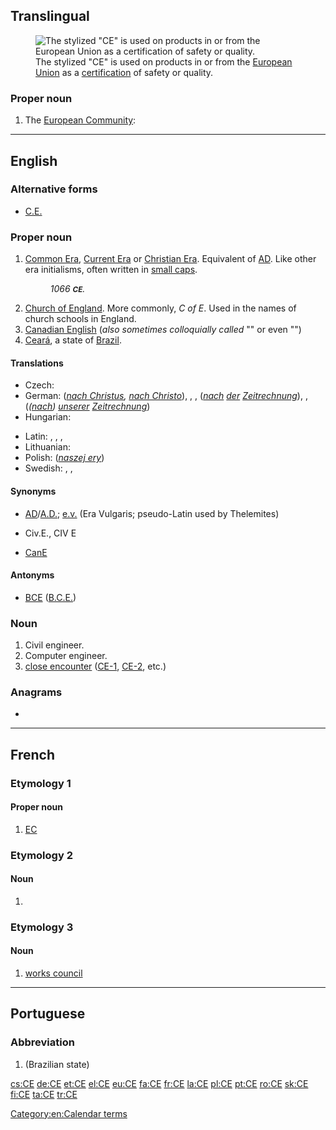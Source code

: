 {{also|Appendix:Variations of "ce"}}
==Translingual==
[[File:Conformité_Européenne_(logo).svg|thumb|The stylized "CE" is used on products in or from the [[European Union]] as a [[certification]] of safety or quality.]]

===Proper noun===
{{mul-proper noun}}

# The [[European Community]]: {{abbreviation of|Communauté Européenne|lang=mul|nocap=1}}

----

==English==

===Alternative forms===
* {{qualifier|time}} [[C.E.]]

===Proper noun===
{{head|en|proper noun}}

# [[Common Era]], [[Current Era]] or [[Christian Era]]. Equivalent of [[AD]]. Like other era initialisms, often written in [[small caps]].
#: ''1066 '''<small>CE</small>'''.''
# [[Church of England]]. More commonly, ''C of E''. Used in the names of church schools in England.
# [[Canadian English]] (''also sometimes colloquially called'' "{{l|en|Canadian}}" or even "{{l|en|Canajan}}")
# [[Ceará]], a state of [[Brazil]].

====Translations====
{{trans-top|Common/Current/Christian Era}}
* Czech: {{t+|cs|n. l.}}
* German: {{t+|de|n. Chr.}} (''[[nach Christus]], [[nach Christo]]''), {{t|de|n. Chr. Geb.}}, {{t|de|n. Chr. G.}} {{qualifier|nach Christi Geburt}}, {{t-check|de|n. d. Z.}} (''[[nach]] [[der]] [[Zeitrechnung]]''), {{t+|de|n. u. Z.}}, {{t-check|de|u. Z.}} (''([[nach]]) [[unserer]] [[Zeitrechnung]]'')
* Hungarian: {{t+|hu|i. sz.}}
{{trans-mid}}
* Latin: {{t+|la|p. Chr. n.}}, {{t+|la|p. Chr.}}, {{t|la|A. D.}}, {{t+|la|AD}}
* Lithuanian: {{t|lt|m.e.}} {{qualifier|mūsų eros}}
* Polish: {{t+|pl|n.e.}} (''[[naszej ery]]'')
* Swedish: {{t+|sv|vt}} {{qualifier|vår tideräkning}}, {{t+|sv|v.t.}} {{qualifier|vår tideräkning}}, {{t+|sv|e.v.t.}} {{qualifier|enligt vår tideräkning}}
{{trans-bottom}}

====Synonyms====
* {{qualifier|time}} [[AD]]/[[A.D.]]; [[e.v.]] (Era Vulgaris; pseudo-Latin used by Thelemites)
* {{qualifier|Civil engineer}} Civ.E., CIV E
* {{qualifier|Canadian English}} [[CanE]]

====Antonyms====
* {{qualifier|time}} [[BCE]] ([[B.C.E.]])

===Noun===
{{en-noun}}

# Civil engineer.
# Computer engineer.
# [[close encounter]] ([[CE-1]], [[CE-2]], etc.)

===Anagrams===
* {{l|en|EC}}

[[Category:en:Calendar terms]]

----

==French==

===Etymology 1===
{{abbreviation of|Communauté Européenne|lang=fr|||European Community}}

====Proper noun====
{{fr-proper noun|f}}

# [[EC]] {{gloss|European Community}}

===Etymology 2===
{{abbreviation of|cours élémentaire|lang=fr}}

====Noun====
{{fr-noun|m|CE}}

# {{n-g|a part of the [[primary school]]}}

===Etymology 3===
{{abbreviation of|comité d’entreprise|lang=fr}}

====Noun====
{{fr-noun|m|CE}}

# [[works council]]

----

==Portuguese==

===Abbreviation===
{{rfc-header|Abbreviation}}
{{head|pt|abbreviation}}

# {{abbreviation of|Ceará|lang=pt|nodot=1}} (Brazilian state)

[[cs:CE]]
[[de:CE]]
[[et:CE]]
[[el:CE]]
[[eu:CE]]
[[fa:CE]]
[[fr:CE]]
[[la:CE]]
[[pl:CE]]
[[pt:CE]]
[[ro:CE]]
[[sk:CE]]
[[fi:CE]]
[[ta:CE]]
[[tr:CE]]